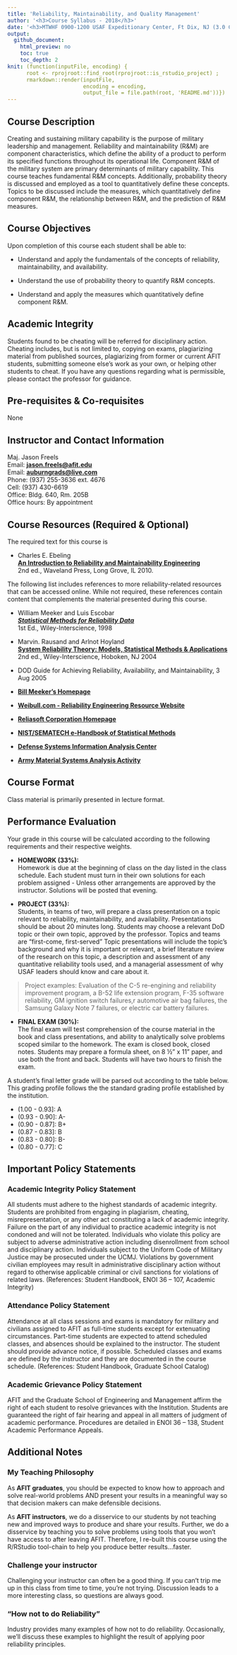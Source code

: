 ```yaml
---
title: 'Reliability, Maintainability, and Quality Management'
author: '<h3>Course Syllabus - 2018</h3>'
date: '<h3>MTWHF 0900-1200 USAF Expeditionary Center, Ft Dix, NJ (3.0 Credit Hours)</h3>'
output: 
  github_document:
    html_preview: no
    toc: true
    toc_depth: 2
knit: (function(inputFile, encoding) { 
      root <- rprojroot::find_root(rprojroot::is_rstudio_project) ;
      rmarkdown::render(inputFile, 
                        encoding = encoding,  
                        output_file = file.path(root, 'README.md'))})
---
```


## Course Description

Creating and sustaining military capability is the purpose of military leadership and management. Reliability and maintainability (R&M) are component characteristics, which define the ability of a product to perform its specified functions throughout its operational life. Component R&M of the military system are primary determinants of military capability. This course teaches fundamental R&M concepts. Additionally, probability theory is discussed and employed as a tool to quantitatively define these concepts. Topics to be discussed include the measures, which quantitatively define component R&M, the relationship between R&M, and the prediction of R&M measures.  

## Course Objectives

Upon completion of this course each student shall be able to:

-	Understand and apply the fundamentals of the concepts of reliability, maintainability, and availability.

- Understand the use of probability theory to quantify R&M concepts.

- Understand and apply the measures which quantitatively define component R&M.
 
## Academic Integrity

Students found to be cheating will be referred for disciplinary action.  Cheating includes, but is not limited to, copying on exams, plagiarizing material from published sources, plagiarizing from former or current AFIT students, submitting someone else’s work as your own, or helping other students to cheat.  If you have any questions regarding what is permissible, please contact the professor for guidance.

## Pre-requisites & Co-requisites

None

## Instructor and Contact Information

Maj. Jason Freels  
Email: [**jason.freels@afit.edu**](mailto:jason.freels@afit.edu)  
Email: [**auburngrads@live.com**](mailto:auburngrads@live.com)  
Phone: (937) 255-3636 ext. 4676  
Cell:  (937) 430-6619  
Office: Bldg. 640, Rm. 205B  
Office hours: By appointment

## Course Resources (Required & Optional)

The required text for this course is 

- Charles E. Ebeling  
[**An Introduction to Reliability and Maintainability Engineering**](http://www.waveland.com/browse.php?t=392&pgtitle=An+Introduction+to+Reliability+and+Maintainability+Engineering%3A+Second+Edition+by+Charles+E.+Ebeling)  
2nd ed., Waveland Press, Long Grove, IL 2010.  

The following list includes references to more reliability-related resources that can be accessed online.  While not required, these references contain content that complements the material presented during this course.

- William Meeker and Luis Escobar  
[***Statistical Methods for Reliability Data***](https://www.amazon.com/Statistical-Methods-Reliability-William-Meeker/dp/0471143286)  
1st Ed., Wiley-Interscience, 1998

- Marvin. Rausand and Arlnot Hoyland  
[**System Reliability Theory: Models, Statistical Methods & Applications**](http://bcs.wiley.com/he-bcs/Books?action=index&itemId=047147133X&bcsId=9457)  
2nd ed., Wiley-Interscience, Hoboken, NJ 2004

- DOD Guide for Achieving Reliability, Availability, and Maintainability, 3 Aug 2005

- [**Bill Meeker's Homepage**](http://www.public.iastate.edu/~wqmeeker/homepage.html)

- [**Weibull.com - Reliability Engineering Resource Website**](http://www.weibull.com/)

- [**Reliasoft Corporation Homepage**](http://www.reliasoft.com/)

- [**NIST/SEMATECH e-Handbook of Statistical Methods**](http://itl.nist.gov/div898/handbook/)

- [**Defense Systems Information Analysis Center**](http://www.theriac.org/)

- [**Army Material Systems Analysis Activity**](http://web.amsaa.army.mil/home.html/)

## Course Format

Class material is primarily presented in lecture format.

## Performance Evaluation

Your grade in this course will be calculated according to the following requirements and their respective weights.

- __HOMEWORK (33%):__  
Homework is due at the beginning of class on the day listed in the class schedule.  Each student must turn in their own solutions for each problem assigned - Unless other arrangements are approved by the instructor.  Solutions will be posted that evening.

- __PROJECT (33%):__  
Students, in teams of two, will prepare a class presentation on a topic relevant to reliability, maintainability, and availability.  Presentations should be about 20 minutes long.  Students may choose a relevant DoD topic or their own topic, approved by the professor.  Topics and teams are "first-come, first-served"  Topic presentations will include the topic's background and why it is important or relevant, a brief literature review of the research on this topic, a description and assessment of any quantitative reliability tools used, and a managerial assessment of why USAF leaders should know and care about it.  

> Project examples: Evaluation of the C-5 re-engining and reliability improvement program, a B-52 life extension program, F-35 software reliability, GM ignition switch failures,r automotive air bag failures, the Samsung Galaxy Note 7 failures, or electric car battery failures.

- __FINAL EXAM (30\%):__  
The final exam will test comprehension of the course material in the book and class presentations, and ability to analytically solve problems scoped similar to the homework.  The exam is closed book, closed notes.  Students may prepare a formula sheet, on 8 ½" x 11" paper, and use both the front and back.  Students will have two hours to finish the exam.

A student's final letter grade will be parsed out according to the table below.  This grading profile follows the the standard grading profile established by the institution. 

- (1.00 - 0.93]: A
- (0.93 - 0.90]: A-
- (0.90 - 0.87]: B+
- (0.87 - 0.83]: B
- (0.83 - 0.80]: B-
- (0.80 - 0.77]: C


## Important Policy Statements

### Academic Integrity Policy Statement

All students must adhere to the highest standards of academic integrity. Students are prohibited from engaging in plagiarism, cheating, misrepresentation, or any other act constituting a lack of academic integrity. Failure on the part of any individual to practice academic integrity is not condoned and will not be tolerated. Individuals who violate this policy are subject to adverse administrative action including disenrollment from school and disciplinary action. Individuals subject to the Uniform Code of Military Justice may be prosecuted under the UCMJ. Violations by government civilian employees may result in administrative disciplinary action without regard to otherwise applicable criminal or civil sanctions for violations of related laws. (References: Student Handbook, ENOI 36 – 107, Academic Integrity)

### Attendance Policy Statement

Attendance at all class sessions and exams is mandatory for military and civilians assigned to AFIT as full-time students except for extenuating circumstances. Part-time students are expected to attend scheduled classes, and absences should be explained to the instructor. The student should provide advance notice, if possible. Scheduled classes and exams are defined by the instructor and they are documented in the course schedule. (References: Student Handbook, Graduate School Catalog)

### Academic Grievance Policy Statement

AFIT and the Graduate School of Engineering and Management affirm the right of each student to resolve grievances with the Institution. Students are guaranteed the right of fair hearing and appeal in all matters of judgment of academic performance. Procedures are detailed in ENOI 36 – 138, Student Academic Performance Appeals.

## Additional Notes

### My Teaching Philosophy

As __AFIT graduates__, you should be expected to know how to approach and solve real-world problems AND present your results in a meaningful way so that decision makers can make defensible decisions.  

As __AFIT instructors__, we do a disservice to our students by not teaching new and improved ways to produce and share your results.  Further, we do a disservice by teaching you to solve problems using tools that you won't have access to after leaving AFIT.  Therefore, I re-built this course using the R/RStudio tool-chain to help you produce better results...faster.

### Challenge your instructor

Challenging your instructor can often be a good thing.  If you can't trip me up in this class from time to time, you're not trying.  Discussion leads to a more interesting class, so questions are always good.

### "How not to do Reliability"

Industry provides many examples of how not to do reliability.  Occasionally, we'll discuss these examples to highlight the result of applying poor reliability principles.
